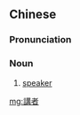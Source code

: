 {{also|讲者}}
==Chinese==
{{zh-forms|s=讲者}}

===Pronunciation===
{{zh-pron
|m=jiǎngzhě
|c=gong2 ze2
|cat=n
}}

===Noun===
{{zh-noun}}

# [[speaker]]

[[mg:講者]]